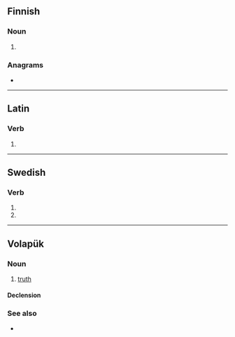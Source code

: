 {{also|vêlât|velät}}
==Finnish==

===Noun===
{{head|fi|noun form}}

# {{fi-form of|velka|case=nominative|pl=plural}}

===Anagrams===
* {{anagrams|fi|a=aeltv|alvet}}

----

==Latin==

===Verb===
{{la-verb-form|vēlat}}

# {{inflection of|vēlō||3|s|pres|actv|indc|lang=la}}

----

==Swedish==

===Verb===
{{head|sv|verb form}}

# {{sv-verb-form-sup|vela}}
# {{sv-verb-form-sup|vilja}}

----

==Volapük==

===Noun===
{{vo-noun}}

# [[truth]]

====Declension====
{{vo-decl-noun}}

===See also===
* {{l|vo|verat}}